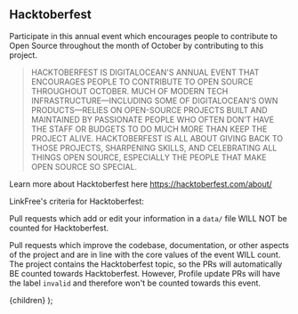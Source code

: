 
## Hacktoberfest

Participate in this annual event which encourages people to contribute to Open Source throughout the month of October by contributing to this project.

> HACKTOBERFEST IS DIGITALOCEAN'S ANNUAL EVENT THAT ENCOURAGES PEOPLE TO CONTRIBUTE TO OPEN SOURCE THROUGHOUT OCTOBER. MUCH OF MODERN TECH INFRASTRUCTURE—INCLUDING SOME OF DIGITALOCEAN’S OWN PRODUCTS—RELIES ON OPEN-SOURCE PROJECTS BUILT AND MAINTAINED BY PASSIONATE PEOPLE WHO OFTEN DON’T HAVE THE STAFF OR BUDGETS TO DO MUCH MORE THAN KEEP THE PROJECT ALIVE. HACKTOBERFEST IS ALL ABOUT GIVING BACK TO THOSE PROJECTS, SHARPENING SKILLS, AND CELEBRATING ALL THINGS OPEN SOURCE, ESPECIALLY THE PEOPLE THAT MAKE OPEN SOURCE SO SPECIAL.

Learn more about Hacktoberfest here https://hacktoberfest.com/about/

LinkFree's criteria for Hacktoberfest:

Pull requests which add or edit your information in a `data/` file WILL NOT be counted for Hacktoberfest.

Pull requests which improve the codebase, documentation, or other aspects of the project and are in line with the core values of the event WILL count. The project contains the Hacktoberfest topic, so the PRs will automatically BE counted towards Hacktoberfest. However, Profile update PRs will have the label `invalid` and therefore won't be counted towards this event.

  <DocsLayout title="LinkFree Hacktoberfest Documentation">
    {children}
  </DocsLayout>
);
